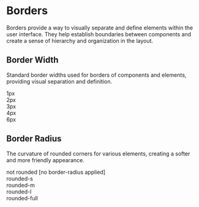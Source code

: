 
<Meta title="Foundation/Borders" />

# Borders

Borders provide a way to visually separate and define elements within the user interface. They help establish boundaries between components and create a sense of hierarchy and organization in the layout.

## Border Width

Standard border widths used for borders of components and elements, providing visual separation and definition.

<Unstyled>
	<div className="flex flex-wrap gap-m">
		<div>
			<div className="border rounded h-xxl w-xxl border-1 border-base-100 bg-primary-200"></div>
			<div>1px</div>
		</div>
		<div>
			<div className="border rounded h-xxl w-xxl border-2 border-base-100 bg-primary-200"></div>
			<div>2px</div>
		</div>
		<div>
			<div className="border rounded h-xxl w-xxl border-3 border-base-100 bg-primary-200"></div>
			<div>3px</div>
		</div>
		<div>
			<div className="border rounded h-xxl w-xxl border-4 border-base-100 bg-primary-200"></div>
			<div>4px</div>
		</div>
		<div>
			<div className="border rounded h-xxl w-xxl border-6 border-base-100 bg-primary-200"></div>
			<div>6px</div>
		</div>
	</div>
</Unstyled>

## Border Radius

The curvature of rounded corners for various elements, creating a softer and more friendly appearance.

<Unstyled>
	<div className="flex flex-col gap-m">
		<div>
			<div className="border h-xxl w-xxl border-3 border-base-100 bg-primary-200"></div>
			<div>not rounded [no border-radius applied]</div>
		</div>
		<div>
			<div className="border h-xxl w-xxl rounded-s border-3 border-base-100 bg-primary-200"></div>
			<div>rounded-s</div>
		</div>
		<div>
			<div className="border h-xxl w-xxl rounded-m border-3 border-base-100 bg-primary-200"></div>
			<div>rounded-m</div>
		</div>
		<div>
			<div className="border h-xxl w-xxl rounded-l border-3 border-base-100 bg-primary-200"></div>
			<div>rounded-l</div>
		</div>
		<div>
			<div className="border h-xxl w-xxl rounded-full border-3 border-base-100  bg-primary-200"></div>
			<div>rounded-full</div>
		</div>
	</div>
</Unstyled>
